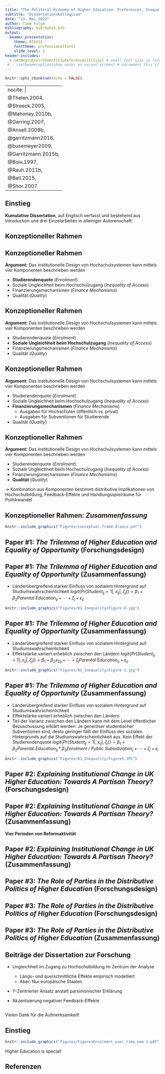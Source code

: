 ```yaml
---
title: "The Political Economy of Higher Education: Preferences, Inequality, and Policy Change"
subtitle: "Dissertationskolloquium"
date: "13. Mai 2022"
author: Timm Fulge
bibliography: bib/mybib.bib
output:
  beamer_presentation:
    theme: BIGSSS
    fonttheme: professionalfonts
    slide_level: 2
header-includes:
  - \AtBeginEnvironment{CSLReferences}{\tiny} # small font size in references section
 # - \setbeameroption{show notes on second screen} # uncomment this if you want to use notes
---
```


```r
knitr::opts_chunk$set(echo = FALSE) 


```

---
nocite: |
    @Thelen.2004,
    @Streeck.2005,
    @Mahoney.2010b,
    @Gerring.2007,
    @Ansell.2008b,
    @garritzmann2016,
    @busemeyer2009,
    @Garritzmann.2015b,
    @Boix.1997,
    @Rauh.2011b,
    @Bell.2015,
    @Shor.2007
---


## Einstieg

**Kumulative Dissertation**, auf Englisch verfasst und bestehend aus Introduction und drei Einzelarbeiten in alleiniger Autorenschaft:

\begin{itemize}
\item{\textit{The Trilemma of Higher Education and Equality of Opportunity: Social Background, Access to Higher Education and the Moderating Impact of Enrolment and Public Subsidization}}
\item{\textit{Explaining Institutional Change in UK Higher Education: Towards A Partisan Theory?}}
\item{\textit{The Role of Parties in the Distributive Politics of Higher Education}}
\end{itemize}




## Konzeptioneller Rahmen

\pause
\begin{alertblock}{Leitfragen}
\begin{itemize}[<+->]
\item{Wie können Hochschulsysteme möglichst ganzheitlich konzeptualisiert werden?}
\item{Welche Varianz zeigt sich zwischen Ländern sowie über die Zeit?}
\item{Welche (re)distributiven Implikationen haben unterschiedliche Designs von Hochschulsystemen?}
\item{Wie kann Politikwandel erklärt werden?}
\end{itemize}
\end{alertblock}



## Konzeptioneller Rahmen

**Argument:** Das institutionelle Design von Hochschulsystemen kann mittels vier Komponenten beschrieben werden

- **Studierendenquote** (*Enrolment*)
- Soziale Ungleichheit beim Hochschulzugang (*Inequality of Access*)
- Finanzierungsmechanismen (*Finance Mechanisms*)
- Qualität (*Quality*)




## Konzeptioneller Rahmen

**Argument:** Das institutionelle Design von Hochschulsystemen kann mittels vier Komponenten beschrieben werden

- Studierendenquote (*Enrolment*)
- **Soziale Ungleichheit beim Hochschulzugang** (*Inequality of Access*)
- Finanzierungsmechanismen (*Finance Mechanisms*)
- Qualität (*Quality*)



## Konzeptioneller Rahmen

**Argument:** Das institutionelle Design von Hochschulsystemen kann mittels vier Komponenten beschrieben werden

- Studierendenquote (*Enrolment*)
- Soziale Ungleichheit beim Hochschulzugang (*Inequality of Access*)
- **Finanzierungsmechanismen** (*Finance Mechanisms*)
  - Ausgaben für Hochschulen (öffentlich vs. privat)
  - Ausgaben für Subventionen für Studierende
- Qualität (*Quality*)


## Konzeptioneller Rahmen

**Argument:** Das institutionelle Design von Hochschulsystemen kann mittels vier Komponenten beschrieben werden

- Studierendenquote (*Enrolment*)
- Soziale Ungleichheit beim Hochschulzugang (*Inequality of Access*)
- Finanzierungsmechanismen (*Finance Mechanisms*)
- **Qualität** (*Quality*)

\pause

$\rightarrow$ Kombination aus Komponenten bestimmt distributive Implikationen von Hochschulbildung, Feedback-Effekte und Handlungsspielräume für Politikwandel


## Konzeptioneller Rahmen: *Zusammenfassung*

```r
knitr::include_graphics("Figures/conceptual.frame.drawio.pdf")
```



## Paper #1: *The Trilemma of Higher Education and Equality of Opportunity* (Forschungsdesign)

\pause
\begin{block}{Forschungsfrage}
\scriptsize
Wie strukturiert das institutionelle Design des Hochschulsystems den Zugang zu universitärer Bildung? Mindert oder verstärkt es Effekte sozialer Herkunft?
\end{block}

\pause

\begin{exampleblock}{Theorie}
\begin{itemize}
\scriptsize
\item{Ungleichheitsbezogene Bildungsforschung: Soziale Herkunft (hier = elterlicher Bildungsstand) sagt systematisch Erfolg im Bildungssystem voraus}
\begin{itemize}
\scriptsize
\item{Kosten-Nutzen-Kalkulation: $P_{HE} = (p * U) - C_{HE}$}
\end{itemize}
\item{Politische Ökonomie der Hochschulbildung: Studierendenzahl (\textit{Enrolment}) und Level öffentlicher Bezuschussung (\textit{Public Subsidization}) könnte Kosten-Nutzen-Kalkulation beeinflussen}
\end{itemize}
\end{exampleblock}

\pause 

\begin{alertblock}{Daten \& Methode}
\begin{itemize}
\scriptsize
\item{Zentrale Variablen: \textit{Student} (AV); \textit{Parental Education}, \textit{Enrolment}, \textit{Public Subsidization} (UVs)}
\item{Daten: Gepoolte Wellen des European Social Survey (2002-2010), Makrodaten vom UNESCO Institute for Statistics (22 Länder, 16.278 Beobachtungen)}
\item{Methode: Hierarchische logistische Regression mit Random Intercepts + Slopes}
\end{itemize}
\end{alertblock}



## Paper #1: *The Trilemma of Higher Education and Equality of Opportunity* (Zusammenfassung)
\scriptsize
- Länderübergreifend starker Einfluss von sozialem Hintergrund auf Studiumswahrscheinlichkeit
$logit\{Pr(Student_{ij} = 1|,x_{ij}|,\zeta_{j})\} = \beta_{1} + \beta_{2}Parental\:Education_{ij} + \cdots + \zeta_{j} + \epsilon_{ij}$
```r
knitr::include_graphics("Figures/01_Inequality/Figure 4.jpg")
```


## Paper #1: *The Trilemma of Higher Education and Equality of Opportunity* (Zusammenfassung)
\scriptsize
- Länderübergreifend starker Einfluss von sozialem Hintergrund auf Studiumswahrscheinlichkeit
- Effektstärke variiert erheblich zwischen den Ländern
$logit\{Pr(Student_{ij} = 1|,x_{ij}|,\zeta_{j})\} = \beta_{1} + \beta_{2}x_{2ij} + \cdots + \zeta_{j}Parental\:Education_{ij} + \epsilon_{ij}$
```r
knitr::include_graphics("Figures/01_Inequality/Figure 3.jpg")
```

## Paper #1: *The Trilemma of Higher Education and Equality of Opportunity* (Zusammenfassung)
\scriptsize
- Länderübergreifend starker Einfluss von sozialem Hintergrund auf Studiumswahrscheinlichkeit
- Effektstärke variiert erheblich zwischen den Ländern
- Teil der Varianz zwischen den Ländern kann mit dem Level öffentlicher Bezuschussung erklärt werden: Je generöser studentischer Subventionen sind, desto geringer fällt der Einfluss des sozialen Hintergrunds auf die Studiumswahrscheinlichkeit aus. Kein Effekt der Studierendenquote
$logit\{Pr(Student_{ij} = 1|,x_{ij}|,\zeta_{j})\} = \beta_{1} + \beta_{2}Parental\:Education_{ij} *\beta_{3}Enrolment\: /\: Public\:Subsidization_{j} + \cdots + \zeta_{j} + \epsilon_{i}$
```r
knitr::include_graphics("Figures/01_Inequality/Figure5.JPG")
```


## Paper #2: *Explaining Institutional Change in UK Higher Education: Towards A Partisan Theory?* (Forschungsdesign)


\begin{block}{Forschungsfragen}
\scriptsize
\begin{itemize}
\item{Mit welchen Hemmnissen und Zielkonflikten ist die Politik bei Reformbemühungen konfrontiert?}
\item{Können generalisierbare parteipolitische Präferenzen zum Design von Hochschulsystemen identifiziert werden?}
\end{itemize}
\end{block}

\pause

\begin{exampleblock}{Theorie}
\begin{itemize}
\scriptsize
\item{Theoriebildender Ansatz}
\item{Analytischer Rahmen: Historischer Institutionalismus nach Kathleen Thelen (Thelen 2004, Streeck \& Thelen 2005, Mahoney \& Thelen 2010)}
\end{itemize}
\end{exampleblock}

\pause 

\begin{alertblock}{Daten \& Methode}
\begin{itemize}
\scriptsize
\item{Daten: Primär- und Sekundärliteratur}
\item{Methode: Dichte Beschreibung / Process Tracing}
\item{Fallauswahl: Diverse case-selection strategy nach Gerring (2007), vier Reformperioden zwischen 1963-2015}
\end{itemize}
\end{alertblock}



## Paper #2: *Explaining Institutional Change in UK Higher Education: Towards A Partisan Theory?* (Zusammenfassung)

**Vier Perioden von Reformaktivität**
  
\begin{itemize}
\item{Nachkriegskonsens (1963-1979)}
\item{Kürzungspolitik unter Tory-Regierungen (1979-1997)}
\item{Wandel unter Labour (1997-2010)}
\item{Tory-LibDem Koalition, 2010-2015}
\end{itemize}

\note{
Insgesamt werden im Paper vier Reformperioden mit unterschiedlicher parteipolitischer Zusammensetzung der Regierungen untersucht, die ich jetzt aber nicht im Detail beschreiben werde

Sie sind hier trotzdem einmal genannt, vielleicht für spätere Referenz
}

## Paper #2: *Explaining Institutional Change in UK Higher Education: Towards A Partisan Theory?* (Zusammenfassung)

\begin{itemize}
\item{Reformen angetrieben durch ökonomischen Problemdruck und Feedbackeffekte, aber auch parteipolitischen Präferenzen}
\item{\textbf{Tory:} Reduktion öffentlicher Mittel für Hochschulen, gleichzeitig Sicherung hoher Qualität an Eliteinstitutionen}
\item{\textbf{Labour:} Fokus auf Reduktion von Ungleichheiten im Zugang zu Hochschulen trotz Einführung von Studiengebühren}
\end{itemize}



## Paper #3: *The Role of Parties in the Distributive Politics of Higher Education* (Forschungsdesign)


\begin{block}{Forschungsfrage}
\scriptsize
\begin{itemize}
\item{Spielt die parteipolitische Zusammensetzung von Regierungen eine systematische Rolle bei der Entwicklung von Hochschulsystemen?}
\begin{itemize}
\scriptsize
\item{Parteien machen keinen Unterschied (Busemeyer 2009, Garritzmann \& Seng 2015), bzw. nicht mehr (Garritzmann 2016)}
\item{Linke (Boix 1997) bzw. rechte (Rauh et al. 2011) Parteien erhöhen öffentliche Mittel}
\item{Parteipräferenzen sind abhängig von der gegenwärtigen Struktur des Hochschulsektors (Ansell 2008)}
\end{itemize}
\end{itemize}
\end{block}

\pause


\begin{exampleblock}{Theorie}
\begin{itemize}
\scriptsize
\item{Linke Parteien priorisieren Ermöglichung von Aufwärtsmobilität und Chancengleichheit, rechte Parteien möchten komparativen Vorteil ihrer Klientel schützen (hohe Qualität)}
\item{Präferenzen zur Finanzierung der Hochschulen hängen davon ab, inwieweit der Zugang sozial stratifiziert ist}
\begin{itemize}
\scriptsize
\item{Bei ausgeprägter Ungleichheit: Rechte Parteien bevorzugen öffentliche, linke private Finanzierungsmechanismen}
\item{Umkehr der Präferenzen bei sinkender Ungleichheit}
\end{itemize}
\end{itemize}
\end{exampleblock}



## Paper #3: *The Role of Parties in the Distributive Politics of Higher Education* (Forschungsdesign)

\begin{alertblock}{Daten \& Methode}
\begin{itemize}
\scriptsize
\item{AVs: Öffentliche Ausgaben für Subventionen (i) und Hochschulen (ii), private Ausgaben für Hochschulen (iii), Qualität des Hochschulsystems (iv)}
\item{Zentrale UVs: Parteipolitische Zusammensetzung der Regierung (unterschiedliche Operationalisierungen), Studierendenquote und Ungleichheitslevel als Proxies für soziale Stratifikation}
\item{Schätzstrategie: Hierarchische lineare Regression mit Random Intercepts und gruppenspezifischer Mittelwertszentrierung (Bell \& Jones 2015, Shor et al. 2007)
\newline
$$y_{it} =  \beta_0 + \beta_{within}(x_{it} - \bar{x}_i) + 
\beta_{between}\bar{x}_i + \zeta_i + \epsilon_{it}$$
}
\item{Stichprobe: N = 20, t = 19 (1997-2016), n = ~380}
\end{itemize}
\end{alertblock}


## Paper #3: *The Role of Parties in the Distributive Politics of Higher Education* (Zusammenfassung)

\begin{itemize}
\item{Moderate Hinweise auf systematischen Einfluss parteipolitischer Präferenzen}
\begin{itemize}
\item{\textbf{Ausgaben für Subventionen:} Linke Parteien erhöhen, rechte Parteien reduzieren Ausgaben}
\item{\textbf{Öffentliche Ausgaben für Hochschulen:} Kein Effekt}
\item{\textbf{Private Ausgaben für Hochschulen:} Linke Parteien reduzieren Ausgaben, rechte erhöhen sie (marginal signifikant)}
\item{\textbf{Qualität:}Qualität steigt unter rechten Regierungen}
\end{itemize}
\item{\textbf{Kein} moderierender Effekt von Ungleichheit im Zugang}
\item{Veränderungen stärker von strukturellen Faktoren (z.B. GDP, Deindustrialisierung) getrieben als von Parteipolitik}
\end{itemize}



## Beiträge der Dissertation zur Forschung

\pause

- Ungleichheit im Zugang zu Hochschulbildung im Zentrum der Analyse
  - Längs- und querschnittliche Effekte empirisch modelliert
  - Aber: Nur europäische Staaten
  
- Y-Zentrierter Ansatz anstatt parsimonischer Erklärung

- Akzentuierung negativer Feedback-Effekte




## 

\centering
\large
Vielen Dank für die Aufmerksamkeit!


## Einstieg 
```r

knitr::include_graphics("Figures/FiguresEnrolment_over_time_new-1.pdf")

```
\pause

Higher Education is special!

\note{
Einstieg über Blick auf empirisches Phänomen

Grafik zeigt über die Zeit (1950-2015) die Quote der Personen einer Altersgruppe, die an sekundärer Bildung (links) beziehungsweise Hochschulbildung (rechts) teilnehmen, für entwickelte Industrienationen. Zwei Länder der üblichen Ländercluster (Englisch-sprachig, Nordisch, Deutsch-sprachig) sind jeweils eingefärbt

Was wir sehen: In beiden Fällen im Laufe des 20. Jahrhunderts erhebliche Expansion. Sekundäre Bildung ist heute universell, bei Hochschulbildung aber gibt es große Unterschiede zwischen den Ländern (Range in der Studierendenquote von gerade über 50\% in der Schweiz bis fast 95\% in Finnland)

Was das zeigen soll: Große Variation beim Design von Hochschulsystemen (wie wir gleich sehen werden nicht nur im Hinblick auf die Studierendenquote). Zeigt, dass Hochschulbildung ein besonderes Politikfeld ist. Aus wissenschaftlicher Sicht super, denn da wo viel Varianz ist, ist auch viel zu erklären.
}

## Referenzen {.allowframebreaks}
